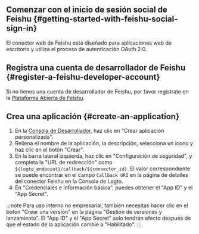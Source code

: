 ## Comenzar con el inicio de sesión social de Feishu \{#getting-started-with-feishu-social-sign-in}

El conector web de Feishu está diseñado para aplicaciones web de escritorio y utiliza el proceso de autenticación OAuth 2.0.

## Registra una cuenta de desarrollador de Feishu \{#register-a-feishu-developer-account}

Si no tienes una cuenta de desarrollador de Feishu, por favor regístrate en la [Plataforma Abierta de Feishu](https://open.feishu.cn/app).

## Crea una aplicación \{#create-an-application}

1. En la [Consola de Desarrollador](https://open.feishu.cn/app), haz clic en "Crear aplicación personalizada".
2. Rellena el nombre de la aplicación, la descripción, selecciona un icono y haz clic en el botón "Crear".
3. En la barra lateral izquierda, haz clic en "Configuración de seguridad", y completa la "URL de redirección" como `${logto_endpoint}/callback/${connector_id}`. El valor correspondiente se puede encontrar en el campo `Callback URI` en la página de detalles del conector Feishu en la Consola de Logto.
4. En "Credenciales e información básica", puedes obtener el "App ID" y el "App Secret".

:::note
Para uso interno no empresarial, también necesitas hacer clic en el botón "Crear una versión" en la página "Gestión de versiones y lanzamiento".
El "App ID" y el "App Secret" solo tendrán efecto después de que el estado de la aplicación cambie a "Habilitado".
:::
